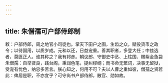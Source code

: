 ```yaml
---
---
---
```

title: 朱僧孺可户部侍郎制
---



敕：户部侍郎，周之地官小司徒也。掌天下田户之图，生齿之众，赋役货币之政令；以待国用，以质岁成。元和以还，日益宠重。善其职者，多登大任；中兹选者，莫匪正人。谁其称之？我有邦彦。朝议郎、守御史中丞、上柱国、赐紫金鱼袋朱僧孺：自举贤良，践台阁，秉润色笔，提纠缪纲；而书命无繁词，决事无留狱，受宠有忧色，纳忠多苦言。朕心知之，何用不可？夫以人曹之重如彼，僧孺之贤若此：俾居是职，不亦宜乎？可守尚书户部侍郎，散官、勋如故。
